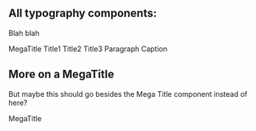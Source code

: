 
<Meta title="Typography/README" />

## All typography components:

Blah blah

<Story name="Guidelines">
  <MegaTitle>MegaTitle</MegaTitle>
  <Title1>Title1</Title1>
  <Title2>Title2</Title2>
  <Title3>Title3</Title3>
  <Paragraph>Paragraph</Paragraph>
  <Caption>Caption</Caption>
</Story>

## More on a MegaTitle

But maybe this should go besides the Mega Title component instead of here?

<Story name="MegaTitle">
  <MegaTitle>MegaTitle</MegaTitle>
</Story>

